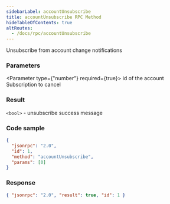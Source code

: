 ```yaml
---
sidebarLabel: accountUnsubscribe
title: accountUnsubscribe RPC Method
hideTableOfContents: true
altRoutes:
  - /docs/rpc/accountUnsubscribe
---
```


Unsubscribe from account change notifications

<DocSideBySide>

<DocLeftSide>

### Parameters

<Parameter type={"number"} required={true}>
  id of the account Subscription to cancel
</Parameter>

### Result

`<bool>` - unsubscribe success message

</DocLeftSide>

<DocRightSide>

### Code sample

```json
{
  "jsonrpc": "2.0",
  "id": 1,
  "method": "accountUnsubscribe",
  "params": [0]
}
```

### Response

```json
{ "jsonrpc": "2.0", "result": true, "id": 1 }
```

</DocRightSide>
</DocSideBySide>

